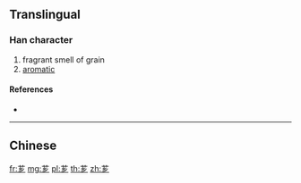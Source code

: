 {{character info/new}}
{{also|薌}}
==Translingual==

===Han character===
{{Han char|rn=140|rad=艸|as=03|sn=9|four=|canj=TVVH}}

# fragrant smell of grain
# [[aromatic]]

====References====
* {{Han ref|kx=1019.061|hdz=53177.070|uh=8297|ud=33431}}

----

==Chinese==
{{zh-see|薌}}

[[fr:芗]]
[[mg:芗]]
[[pl:芗]]
[[th:芗]]
[[zh:芗]]